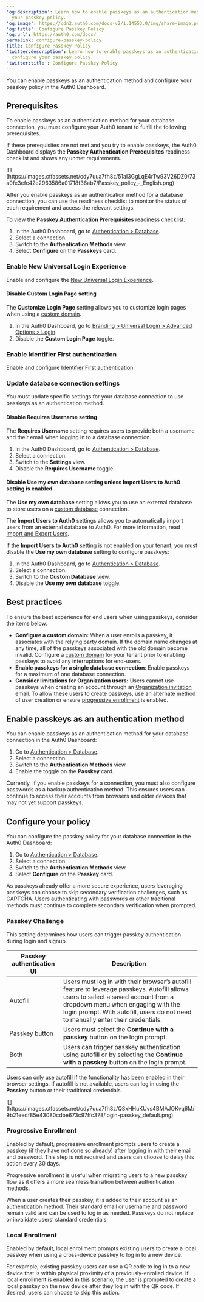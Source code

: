 ---
'og:description': Learn how to enable passkeys as an authentication method and configure
  your passkey policy.
'og:image': https://cdn2.auth0.com/docs-v2/1.14553.0/img/share-image.png
'og:title': Configure Passkey Policy
'og:url': https://auth0.com/docs/
permalink: configure-passkey-policy
title: Configure Passkey Policy
'twitter:description': Learn how to enable passkeys as an authentication method and
  configure your passkey policy.
'twitter:title': Configure Passkey Policy
---
You can enable passkeys as an authentication method and configure your passkey policy in the <Tooltip tip="Auth0 Dashboard: Auth0's main product to configure your services." cta="View Glossary" href="/docs/glossary?term=Auth0+Dashboard">Auth0 Dashboard</Tooltip>.

## Prerequisites

To enable passkeys as an authentication method for your database connection, you must configure your Auth0 tenant to fulfill the following prerequisites.

If these prerequisites are not met and you try to enable passkeys, the Auth0 Dashboard displays the **Passkey Authentication Prerequisites** readiness checklist and shows any unmet requirements.

<Frame>![](https://images.ctfassets.net/cdy7uua7fh8z/51aI3GgLqE4rTw93V26DZ0/73a0fe3efc42e2963586a01718f36ab7/Passkey_policy_-_English.png)</Frame>

After you enable passkeys as an authentication method for a database connection, you can use the readiness checklist to monitor the status of each requirement and access the relevant settings.

To view the **Passkey Authentication Prerequisites** readiness checklist:

1. In the Auth0 Dashboard, go to [Authentication > Database](https://manage.auth0.com/dashboard/#/connections/database).
2. Select a connection.
3. Switch to the **Authentication Methods** view.
4. Select **Configure** on the **Passkeys** card.

### Enable New Universal Login Experience

Enable and configure the [New Universal Login Experience](/docs/authenticate/login/auth0-universal-login/universal-login-vs-classic-login/universal-experience).

#### Disable Custom Login Page setting

The **Customize Login Page** setting allows you to customize login pages when using a [custom domain](/docs/customize/custom-domains).

1. In the Auth0 Dashboard, go to [Branding > Universal Login > Advanced Options > Login](https://manage.auth0.com/#/login_page).
2. Disable the **Custom Login Page** toggle.

### Enable Identifier First authentication

Enable and configure [Identifier First authentication](/docs/authenticate/login/auth0-universal-login/identifier-first).

### Update database connection settings

You must update specific settings for your database connection to use passkeys as an authentication method.

#### Disable Requires Username setting

The **Requires Username** setting requires users to provide both a username and their email when logging in to a database connection.

1. In the Auth0 Dashboard, go to [Authentication > Database](https://manage.auth0.com/#/connections/database).
2. Select a connection.
3. Switch to the **Settings** view.
4. Disable the **Requires Username** toggle.

#### Disable Use my own database setting unless Import Users to Auth0 setting is enabled

The **Use my own database** setting allows you to use an external database to store users on a [custom database](/docs/authenticate/database-connections/custom-db/create-db-connection) connection.

The **Import Users to Auth0** settings allows you to automatically import users from an external database to Auth0. For more information, read [Import and Export Users](/docs/manage-users/user-migration/user-migration-scenarios).

If the **Import Users to Auth0** setting is not enabled on your tenant, you must disable the **Use my own database** setting to configure passkeys:

1. In the Auth0 Dashboard, go to [Authentication > Database](https://manage.auth0.com/#/connections/database).
2. Select a connection.
3. Switch to the **Custom Database** view.
4. Disable the **Use my own database** toggle.

## Best practices

To ensure the best experience for end users when using passkeys, consider the items below.

* **Configure a <Tooltip tip="Custom Domain: Third-party domain with a specialized, or vanity, name." cta="View Glossary" href="/docs/glossary?term=custom+domain">custom domain</Tooltip>:** When a user enrolls a passkey, it associates with the <Tooltip tip="Custom Domain: Third-party domain with a specialized, or vanity, name." cta="View Glossary" href="/docs/glossary?term=relying+party">relying party</Tooltip> domain. If the domain name changes at any time, all of the passkeys associated with the old domain become invalid. Configure a [custom domain](/docs/customize/custom-domains) for your tenant prior to enabling passkeys to avoid any interruptions for end-users.
* **Enable passkeys for a single database connection**: Enable passkeys for a maximum of one database connection.
* **Consider limitations for Organization users:** Users cannot use passkeys when creating an account through an [Organization invitation email](/docs/manage-users/organizations/configure-organizations/invite-members). To allow these users to create passkeys, use an alternate method of user creation or ensure [progressive enrollment](#progressive-enrollment) is enabled.

## Enable passkeys as an authentication method

You can enable passkeys as an authentication method for your database connection in the Auth0 Dashboard:

1. Go to [Authentication > Database](https://manage.auth0.com/#/connections/database).
2. Select a connection.
3. Switch to the **Authentication Methods** view.
4. Enable the toggle on the **Passkey** card.

<Callout icon="file-lines" color="#0EA5E9" iconType="regular">

Currently, if you enable passkeys for a connection, you must also configure passwords as a backup authentication method. This ensures users can continue to access their accounts from browsers and older devices that may not yet support passkeys.

</Callout>

## Configure your policy

You can configure the passkey policy for your database connection in the Auth0 Dashboard:

1. Go to [Authentication > Database](https://manage.auth0.com/#/connections/database).
2. Select a connection.
3. Switch to the **Authentication Methods** view.
4. Select **Configure** on the **Passkey** card.

<Callout icon="file-lines" color="#0EA5E9" iconType="regular">

As passkeys already offer a more secure experience, users leveraging passkeys can choose to skip secondary verification challenges, such as CAPTCHA. Users authenticating with passwords or other traditional methods must continue to complete secondary verification when prompted.

</Callout>

### Passkey Challenge

This setting determines how users can trigger passkey authentication during login and signup.

<table class="table"><thead>
<tr>
<th><strong>Passkey authentication UI</strong></th>
<th><strong>Description</strong></th>
</tr>
</thead>
<tbody>
<tr>
<td>Autofill</td>
<td>Users must log in with their browser’s autofill feature to leverage passkeys. Autofill allows users to select a saved account from a dropdown menu when engaging with the login prompt. With autofill, users do not need to manually enter their credentials.</td>
</tr>
<tr>
<td>Passkey button</td>
<td>Users must select the <strong>Continue with a passkey</strong> button on the login prompt.</td>
</tr>
<tr>
<td>Both</td>
<td>Users can trigger passkey authentication using autofill or by selecting the <strong>Continue with a passkey</strong> button on the login prompt.</td>
</tr>
</tbody>
</table>

<Callout icon="file-lines" color="#0EA5E9" iconType="regular">

Users can only use autofill if the functionality has been enabled in their browser settings. If autofill is not available, users can log in using the **Passkey** button or their traditional credentials.

</Callout>

<Frame>![](https://images.ctfassets.net/cdy7uua7fh8z/Q8xHHuKUvs4BMAJOKvq6M/9b21eedf85e43080cdbe673c97ffc378/login-passkey_default.png)</Frame>

### Progressive Enrollment

Enabled by default, progressive enrollment prompts users to create a passkey (if they have not done so already) after logging in with their email and password. This step is not required and users can choose to delay this action every 30 days.

Progressive enrollment is useful when migrating users to a new passkey flow as it offers a more seamless transition between authentication methods.

When a user creates their passkey, it is added to their account as an authentication method. Their standard email or username and password remain valid and can be used to log in as needed. Passkeys do not replace or invalidate users’ standard credentials.

### Local Enrollment

Enabled by default, local enrollment prompts existing users to create a local passkey when using a cross-device passkey to log in to a new device.

For example, existing passkey users can use a QR code to log in to a new device that is within physical proximity of a previously-enrolled device. If local enrollment is enabled in this scenario, the user is prompted to create a local passkey on the new device after they log in with the QR code. If desired, users can choose to skip this action.